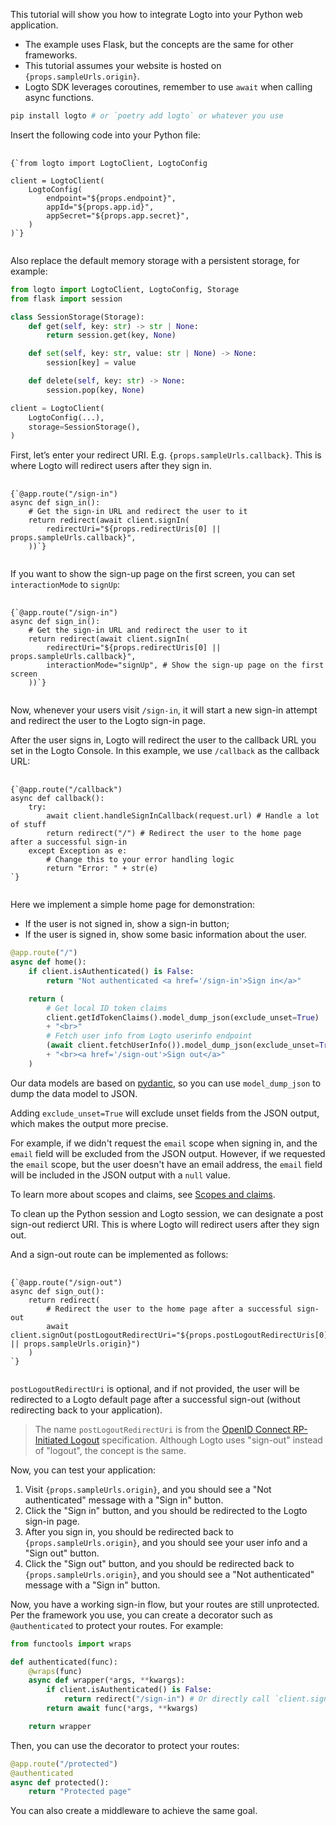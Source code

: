 
<Steps>

<Step title="Get started">

This tutorial will show you how to integrate Logto into your Python web application.

<ul>
  <li>The example uses Flask, but the concepts are the same for other frameworks.</li>
  <li>This tutorial assumes your website is hosted on <code>{props.sampleUrls.origin}</code>.</li>
  <li>Logto SDK leverages coroutines, remember to use <code>await</code> when calling async functions.</li>
</ul>

```bash
pip install logto # or `poetry add logto` or whatever you use
```

</Step>

<Step title="Init LogtoClient">

Insert the following code into your Python file:

<pre>
  <code className="language-python">
{`from logto import LogtoClient, LogtoConfig

client = LogtoClient(
    LogtoConfig(
        endpoint="${props.endpoint}",
        appId="${props.app.id}",
        appSecret="${props.app.secret}",
    )
)`}
  </code>
</pre>

Also replace the default memory storage with a persistent storage, for example:

```python
from logto import LogtoClient, LogtoConfig, Storage
from flask import session

class SessionStorage(Storage):
    def get(self, key: str) -> str | None:
        return session.get(key, None)

    def set(self, key: str, value: str | None) -> None:
        session[key] = value

    def delete(self, key: str) -> None:
        session.pop(key, None)

client = LogtoClient(
    LogtoConfig(...),
    storage=SessionStorage(),
)
```

</Step>

<Step title="Implement the sign-in route">

<p>
First, let’s enter your redirect URI. E.g. <code>{props.sampleUrls.callback}</code>. This is where Logto will redirect users after they sign in.
</p>

<UriInputField name="redirectUris" />

<pre>
  <code className="language-python">
{`@app.route("/sign-in")
async def sign_in():
    # Get the sign-in URL and redirect the user to it
    return redirect(await client.signIn(
        redirectUri="${props.redirectUris[0] || props.sampleUrls.callback}",
    ))`}
  </code>
</pre>

If you want to show the sign-up page on the first screen, you can set `interactionMode` to `signUp`:

<pre>
  <code className="language-python">
{`@app.route("/sign-in")
async def sign_in():
    # Get the sign-in URL and redirect the user to it
    return redirect(await client.signIn(
        redirectUri="${props.redirectUris[0] || props.sampleUrls.callback}",
        interactionMode="signUp", # Show the sign-up page on the first screen
    ))`}
  </code>
</pre>

Now, whenever your users visit `/sign-in`, it will start a new sign-in attempt and redirect the user to the Logto sign-in page.

</Step>

<Step title="Implement the callback route">

After the user signs in, Logto will redirect the user to the callback URL you set in the Logto Console. In this example, we use `/callback` as the callback URL:

<pre>
  <code className="language-python">
{`@app.route("/callback")
async def callback():
    try:
        await client.handleSignInCallback(request.url) # Handle a lot of stuff
        return redirect("/") # Redirect the user to the home page after a successful sign-in
    except Exception as e:
        # Change this to your error handling logic
        return "Error: " + str(e)
`}
  </code>
</pre>

</Step>

<Step title="Implement the home page">

Here we implement a simple home page for demonstration:

- If the user is not signed in, show a sign-in button;
- If the user is signed in, show some basic information about the user.

```python
@app.route("/")
async def home():
    if client.isAuthenticated() is False:
        return "Not authenticated <a href='/sign-in'>Sign in</a>"

    return (
        # Get local ID token claims
        client.getIdTokenClaims().model_dump_json(exclude_unset=True)
        + "<br>"
        # Fetch user info from Logto userinfo endpoint
        (await client.fetchUserInfo()).model_dump_json(exclude_unset=True)
        + "<br><a href='/sign-out'>Sign out</a>"
    )
```

Our data models are based on [pydantic](https://docs.pydantic.dev/), so you can use `model_dump_json` to dump the data model to JSON.

Adding `exclude_unset=True` will exclude unset fields from the JSON output, which makes the output more precise.

For example, if we didn't request the `email` scope when signing in, and the `email` field will be excluded from the JSON output. However, if we requested the `email` scope, but the user doesn't have an email address, the `email` field will be included in the JSON output with a `null` value.

To learn more about scopes and claims, see [Scopes and claims](https://github.com/logto-io/python/blob/HEAD/docs/tutorial.md#scopes-and-claims).

</Step>

<Step title="Implement the sign-out route">

To clean up the Python session and Logto session, we can designate a post sign-out redierct URI. This is where Logto will redirect users after they sign out.

<UriInputField name="postLogoutRedirectUris" />

And a sign-out route can be implemented as follows:

<pre>
  <code className="language-python">
{`@app.route("/sign-out")
async def sign_out():
    return redirect(
        # Redirect the user to the home page after a successful sign-out
        await client.signOut(postLogoutRedirectUri="${props.postLogoutRedirectUris[0] || props.sampleUrls.origin}")
    )
`}
  </code>
</pre>

`postLogoutRedirectUri` is optional, and if not provided, the user will be redirected to a Logto default page after a successful sign-out (without redirecting back to your application).

> The name `postLogoutRedirectUri` is from the [OpenID Connect RP-Initiated Logout](https://openid.net/specs/openid-connect-rpinitiated-1_0.html) specification. Although Logto uses "sign-out" instead of "logout", the concept is the same.

</Step>

<Step title="Checkpoint: Test your application">

Now, you can test your application:

<ol>
  <li>Visit <code>{props.sampleUrls.origin}</code>, and you should see a "Not authenticated" message with a "Sign in" button.</li>
  <li>Click the "Sign in" button, and you should be redirected to the Logto sign-in page.</li>
  <li>After you sign in, you should be redirected back to <code>{props.sampleUrls.origin}</code>, and you should see your user info and a "Sign out" button.</li>
  <li>Click the "Sign out" button, and you should be redirected back to <code>{props.sampleUrls.origin}</code>, and you should see a "Not authenticated" message with a "Sign in" button.</li>
</ol>

</Step>

<Step title="Protect your routes">

Now, you have a working sign-in flow, but your routes are still unprotected. Per the framework you use, you can create a decorator such as `@authenticated` to protect your routes. For example:

```python
from functools import wraps

def authenticated(func):
    @wraps(func)
    async def wrapper(*args, **kwargs):
        if client.isAuthenticated() is False:
            return redirect("/sign-in") # Or directly call `client.signIn`
        return await func(*args, **kwargs)

    return wrapper
```

Then, you can use the decorator to protect your routes:

```python
@app.route("/protected")
@authenticated
async def protected():
    return "Protected page"
```

You can also create a middleware to achieve the same goal.

</Step>

</Steps>
